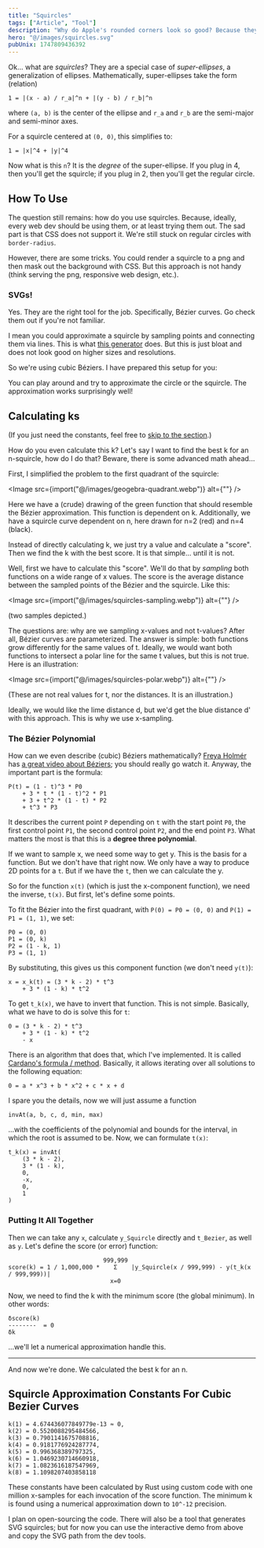 ```yaml
---
title: "Squircles"
tags: ["Article", "Tool"]
description: "Why do Apple's rounded corners look so good? Because they are squircles!"
hero: "@/images/squircles.svg"
pubUnix: 1747809436392
---
```



Ok... what are _squircles_? They are a special case of _super-ellipses_, a generalization of ellipses. Mathematically, super-ellipses take the form (relation)

```
1 = |(x - a) / r_a|^n + |(y - b) / r_b|^n
```

where `(a, b)` is the center of the ellipse and `r_a` and `r_b` are the semi-major and semi-minor axes.

For a squircle centered at `(0, 0)`, this simplifies to:

```
1 = |x|^4 + |y|^4
```

Now what is this `n`? It is the _degree_ of the super-ellipse. If you plug in 4, then you'll get the squircle; if you plug in 2, then you'll get the regular circle.

## How To Use

The question still remains: how do you use squircles. Because, ideally, every web dev should be using them, or at least trying them out. The sad part is that CSS does not support it. We're still stuck on regular circles with `border-radius`.

However, there are some tricks. You could render a squircle to a png and then mask out the background with CSS. But this approach is not handy (think serving the png, responsive web design, etc.).

### SVGs!

Yes. They are the right tool for the job. Specifically, Bézier curves. Go check them out if you're not familiar.

I mean you could approximate a squircle by sampling points and connecting them via lines. This is what [this generator](https://procato.com/superellipse/) does. But this is just bloat and does not look good on higher sizes and resolutions.

So we're using cubic Béziers. I have prepared this setup for you:

<SquircleBezierInteractive client:load/>

You can play around and try to approximate the circle or the squircle. The approximation works surprisingly well!

## Calculating ks

(If you just need the constants, feel free to [skip to the section](#squircle-approximation-constants-for-cubic-bezier-curves).)

How do you even calculate this k? Let's say I want to find the best k for an n-squircle, how do I do that? Beware, there is some advanced math ahead...

First, I simplified the problem to the first quadrant of the squircle:

<Image
    src={import("@/images/geogebra-quadrant.webp")}
    alt={""}
/>

Here we have a (crude) drawing of the green function that should resemble the Bézier approximation. This function is dependent on k. Additionally, we have a squircle curve dependent on n, here drawn for n=2 (red) and n=4 (black).

Instead of directly calculating k, we just try a value and calculate a "score". Then we find the k with the best score. It is that simple... until it is not.

Well, first we have to calculate this "score". We'll do that by _sampling_ both functions on a wide range of x values. The score is the average distance between the sampled points of the Bézier and the squircle. Like this:

<Image
    src={import("@/images/squircles-sampling.webp")}
    alt={""}
/>

(two samples depicted.)

The questions are: why are we sampling x-values and not t-values? After all, Bézier curves are parameterized. The answer is simple: both functions grow differently for the same values of t. Ideally, we would want both functions to intersect a polar line for the same t values, but this is not true. Here is an illustration:

<Image
    src={import("@/images/squircles-polar.webp")}
    alt={""}
/>

(These are not real values for t, nor the distances. It is an illustration.)

Ideally, we would like the lime distance d, but we'd get the blue distance d' with this approach. This is why we use x-sampling.

### The Bézier Polynomial

How can we even describe (cubic) Béziers mathematically? [Freya Holmér](https://www.youtube.com/@acegikmo) has [a great video about Béziers](https://www.youtube.com/watch?v=aVwxzDHniEw); you should really go watch it. Anyway, the important part is the formula:

```
P(t) = (1 - t)^3 * P0
    + 3 * t * (1 - t)^2 * P1
    + 3 + t^2 * (1 - t) * P2
    + t^3 * P3
```

It describes the current point `P` depending on `t` with the start point `P0`, the first control point `P1`, the second control point `P2`, and the end point `P3`. What matters the most is that this is a **degree three polynomial**.

If we want to sample x, we need some way to get y. This is the basis for a function. But we don't have that right now. We only have a way to produce 2D points for a `t`. But if we have the `t`, then we can calculate the y.

So for the function `x(t)` (which is just the x-component function), we need the inverse, `t(x)`. But first, let's define some points.

To fit the Bézier into the first quadrant, with `P(0) = P0 = (0, 0)` and `P(1) = P1 = (1, 1)`, we set:

```
P0 = (0, 0)
P1 = (0, k)
P2 = (1 - k, 1)
P3 = (1, 1)
```

By substituting, this gives us this component function (we don't need `y(t)`):

```
x = x_k(t) = (3 * k - 2) * t^3
    + 3 * (1 - k) * t^2
```

To get `t_k(x)`, we have to invert that function. This is not simple. Basically, what we have to do is solve this for `t`:

```
0 = (3 * k - 2) * t^3
    + 3 * (1 - k) * t^2
    - x
```

There is an algorithm that does that, which I've implemented. It is called [Cardano's formula / method](https://en.wikipedia.org/wiki/Cubic_equation#Cardano's_formula). Basically, it allows iterating over all solutions to the following equation:

```
0 = a * x^3 + b * x^2 + c * x + d
```

I spare you the details, now we will just assume a function

```
invAt(a, b, c, d, min, max)
```

...with the coefficients of the polynomial and bounds for the interval, in which the root is assumed to be. Now, we can formulate `t(x)`:

```
t_k(x) = invAt(
    (3 * k - 2),
    3 * (1 - k),
    0,
    -x,
    0,
    1
)
```

### Putting It All Together

Then we can take any `x`, calculate `y_Squircle` directly and `t_Bezier`, as well as `y`. Let's define the score (or error) function:

```
                           999,999
score(k) = 1 / 1,000,000 *    Σ    |y_Squircle(x / 999,999) - y(t_k(x / 999,999))|
                             x=0
```

Now, we need to find the k with the minimum score (the global minimum). In other words:

```
δscore(k)
--------  = 0
δk
```

...we'll let a numerical approximation handle this.

---

And now we're done. We calculated the best k for an n.

## Squircle Approximation Constants For Cubic Bezier Curves

```
k(1) = 4.674436077849779e-13 ≈ 0,
k(2) = 0.5520088295484566,
k(3) = 0.7901141675708816,
k(4) = 0.9181776924287774,
k(5) = 0.996368389797325,
k(6) = 1.0469230714660918,
k(7) = 1.0823616187547969,
k(8) = 1.1098207403858118
```

These constants have been calculated by Rust using custom code with one million x-samples for each invocation of the score function. The minimum k is found using a numerical approximation down to `10^-12` precision.

I plan on open-sourcing the code. There will also be a tool that generates SVG squircles; but for now you can use the interactive demo from above and copy the SVG path from the dev tools.